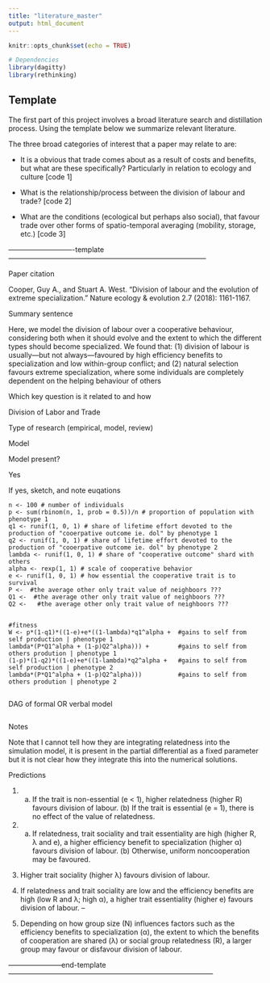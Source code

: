 ```yaml
---
title: "literature_master"
output: html_document
---
```


```r
knitr::opts_chunk$set(echo = TRUE)

# Dependencies
library(dagitty)
library(rethinking)


```


## Template

The first part of this project involves a broad literature search and distillation process. Using the template below we summarize relevant literature.

The three broad categories of interest that a paper may relate to are:

- It is a obvious that trade comes about as a result of costs and benefits, but what are these specifically? Particularly in relation to ecology and culture [code 1]

- What is the relationship/process between the division of labour and trade? [code 2]

- What are the conditions (ecological but perhaps also social), that favour trade over other forms of spatio-temporal averaging (mobility, storage, etc.) [code 3]

----------------------------template------------------------------------------------------------------------------------

Paper citation

Cooper, Guy A., and Stuart A. West. "Division of labour and the evolution of extreme specialization." Nature ecology & evolution 2.7 (2018): 1161-1167.

Summary sentence 

Here, we model the division of labour over a cooperative behaviour, considering both when it should evolve and the extent to which the different types should become specialized. We found that: (1) division of labour is usually—but not always—favoured by high efficiency benefits to specialization and low within-group conflict; and (2) natural selection favours extreme specialization, where some individuals are completely dependent on the helping behaviour of others


Which key question is it related to and how

Division of Labor and Trade


Type of research (empirical, model, review)

Model


Model present?

Yes

If yes, sketch, and note euqations


```{}
n <- 100 # number of individuals 
p <- sum(rbinom(n, 1, prob = 0.5))/n # proportion of population with phenotype 1
q1 <- runif(1, 0, 1) # share of lifetime effort devoted to the production of "cooerpative outcome ie. dol" by phenotype 1
q2 <- runif(1, 0, 1) # share of lifetime effort devoted to the production of "cooerpative outcome ie. dol" by phenotype 2
lambda <- runif(1, 0, 1) # share of "cooperative outcome" shard with others
alpha <- rexp(1, 1) # scale of cooperative behavior
e <- runif(1, 0, 1) # how essential the cooperative trait is to survival
P <-  #the average other only trait value of neighboors ???
Q1 <-  #the average other only trait value of neighboors ???
Q2 <-   #the average other only trait value of neighboors ???


#fitness 
W <- p*(1-q1)*((1-e)+e*((1-lambda)*q1^alpha +  #gains to self from self production | phenotype 1
lambda*(P*Q1^alpha + (1-p)Q2^alpha))) +        #gains to self from others prodution | phenotype 1
(1-p)*(1-q2)*((1-e)+e*((1-lambda)*q2^alpha +   #gains to self from self production | phenotype 2
lambda*(P*Q1^alpha + (1-p)Q2^alpha)))          #gains to self from others prodution | phenotype 2


```



DAG of formal OR verbal model

```r

```


Notes

Note that I cannot tell how they are integrating relatedness into the simulation model, it is present in the partial differential as a fixed parameter but it is not clear how they integrate this into the numerical solutions.



Predictions 

1. (a) If the trait is non-essential (e < 1), higher relatedness (higher R) favours division of labour. (b) If the trait is essential (e = 1), there is no effect of the value of relatedness.

2. (a) If relatedness, trait sociality and trait essentiality are high (higher R, λ and e), a higher efficiency benefit to specialization (higher α) favours division of labour. (b) Otherwise, uniform noncooperation may be favoured.

3. Higher trait sociality (higher λ) favours division of labour.

4. If relatedness and trait sociality are low and the efficiency benefits are high (low R and λ; high α), a higher trait essentiality (higher e) favours division of labour.
–
5. Depending on how group size (N) influences factors such as the efficiency benefits to specialization (α), the extent to which the benefits of cooperation are shared (λ) or social group relatedness (R), a larger group may favour or disfavour division of labour.

-----------------------end-template---------------------------------------------------------------------------------------






